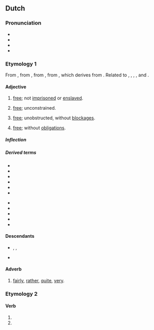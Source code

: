 {{also|-vrij}}
==Dutch==

===Pronunciation===
* {{IPA|nl|/vrɛi/}}
* {{audio|nl|Nl-vrij.ogg|Audio}}
* {{hyphenation|nl|vrij}}
* {{rhymes|nl|ɛi̯|s=1}}

===Etymology 1===
From {{inh|nl|dum|vri}}, from {{inh|nl|odt|frī}}, from {{inh|nl|gmw-pro|*frī}}, from {{inh|nl|gem-pro|*frijaz}}, which derives from {{der|nl|ine-pro|*preyH-||to be fond of}}. Related to {{m|nl|vrijen||to love}}, {{m|nl|vrijdag||friday}}, {{m|nl|vriend||friend}}, {{m|nl|vrouw||woman}}, and {{m|nl|vrede||peace}}.

====Adjective====
{{nl-adj}}

# [[free]]; not [[imprisoned]] or [[enslaved]].
#: {{ux|nl|Ik ben geen nummer, ik ben een '''vrij''' [[man]]!|I am not a number, I am a '''free''' man!|inline=1}}
# [[free]]; unconstrained.
#: {{ux|nl|Hij had de '''vrije''' [[hand]] over het [[land]].|He had a '''free''' hand over the land.|inline=1}}
# [[free]]; unobstructed, without [[blockage|blockages]].
#: {{ux|nl|De [[afvoer]] was '''vrij'''.|The drain was '''clear'''.|inline=1}}
# [[free]]; without [[obligation]]s.
#: {{ux|nl|[[vrije tijd|'''vrije''' tijd]]|'''free''' time|inline=1}}

=====Inflection=====
{{nl-decl-adj}}

=====Derived terms=====
{{der-top}}
* {{l|nl|frank en vrij}}
* {{l|nl|vrijgesteld}}
* {{l|nl|vrijhandel}}
* {{l|nl|vrijhaven}}
* {{l|nl|vrijheid}}
* {{l|nl|vrijmaken}}
{{der-mid}}
* {{l|nl|vrijmarkt}}
* {{l|nl|vrijmetselaar}}
* {{l|nl|vrijspreken}}
* {{l|nl|vrijstaat}}
* {{l|nl|vrijzinnig}}
{{der-bottom}}

====Descendants====
* {{desc|dcr|vri}}, {{l|dcr|vrie}}, {{l|dcr|fri}}
* {{desc|id|bor=1|prei|t=holiday, free, doing nothing}}

====Adverb====
{{nl-adv}}

# [[fairly]], [[rather]], [[quite]], [[very]].
#: {{ux|nl|Hij is '''vrij''' betrouwbaar|He is '''fairly''' trustworthy|inline=1}}
#: {{ux|nl|De computer waarmee ik werk is '''vrij''' oud.|The computer with which I work is '''quite''' old.|inline=1}}

===Etymology 2===
{{nonlemma}}

====Verb====
{{head|nl|verb form}}

# {{nl-verb form of|p=1|n=sg|t=pres|m=ind|vrijen}}
# {{nl-verb form of|m=imp|vrijen}}